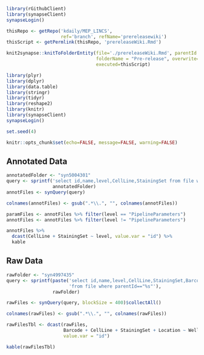 ```r
library(rGithubClient)
library(synapseClient)
synapseLogin()

thisRepo <- getRepo('kdaily/MEP_LINCS',
                    ref='branch', refName='prereleasewiki')
thisScript <- getPermlink(thisRepo, 'prereleaseWiki.Rmd')

knit2synapse::knitToFolderEntity(file='./prereleaseWiki.Rmd', parentId = "syn2862345",
                                 folderName = "Pre-release", overwrite=TRUE,
                                 executed=thisScript)
```

```r
library(plyr)
library(dplyr)
library(data.table)
library(stringr)
library(tidyr)
library(reshape2)
library(knitr)
library(synapseClient)
synapseLogin()

set.seed(4)

knitr::opts_chunk$set(echo=FALSE, message=FALSE, warning=FALSE)

```
## Annotated Data
```r
annotatedFolder <- "syn5004301"
query <- sprintf('select id,name,level,CellLine,StainingSet from file where parentId=="%s"', 
                 annotatedFolder)
annotFiles <- synQuery(query)

colnames(annotFiles) <- gsub(".*\\.", "", colnames(annotFiles))

paramFiles <- annotFiles %>% filter(level == "PipelineParameters")
annotFiles <- annotFiles %>% filter(level != "PipelineParameters")

```
```r
annotFiles %>% 
  dcast(CellLine + StainingSet ~ level, value.var = "id") %>% 
  kable
```
## Raw Data
```r
rawFolder <- "syn4997435"
query <- sprintf(paste('select id,name,level,CellLine,StainingSet,Barcode,Location,Well',
                       'from file where parentId=="%s"'), 
                 rawFolder)

rawFiles <- synQuery(query, blockSize = 400)$collectAll()

colnames(rawFiles) <- gsub(".*\\.", "", colnames(rawFiles))
```
```r
rawFilesTbl <- dcast(rawFiles, 
                     Barcode + CellLine + StainingSet + Location ~ Well, 
                     value.var = "id")
```

```r
kable(rawFilesTbl)
```

